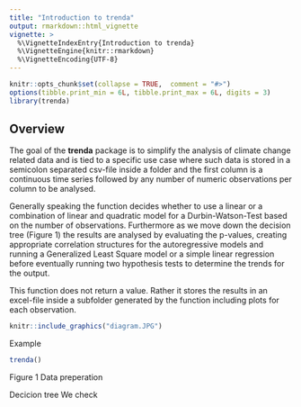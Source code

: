 ```yaml
---
title: "Introduction to trenda"
output: rmarkdown::html_vignette
vignette: >
  %\VignetteIndexEntry{Introduction to trenda}
  %\VignetteEngine{knitr::rmarkdown}
  %\VignetteEncoding{UTF-8}
---
```


```r
knitr::opts_chunk$set(collapse = TRUE,  comment = "#>")
options(tibble.print_min = 6L, tibble.print_max = 6L, digits = 3)
library(trenda)
```
## Overview

The goal of the __trenda__ package is to simplify the analysis of climate change 
related data and is tied to a specific use case where such data is stored in a 
semicolon separated csv-file inside a folder and the first column is a continuous 
time series followed by any number of numeric observations per column to be analysed. 

Generally speaking the function decides whether to use a linear or a 
combination of linear and quadratic model for a Durbin-Watson-Test based on the 
number of observations. Furthermore as we move down the decision tree (Figure 1) 
the results are analysed by evaluating the p-values, creating appropriate 
correlation structures for the autoregressive models
and running a Generalized Least Square model or a simple linear regression before 
eventually running two hypothesis tests to determine the trends for the output. 

This function does not return a value. Rather it stores the results in an 
excel-file inside a subfolder generated by the function including plots for each
observation.


```r
knitr::include_graphics("diagram.JPG")
```

Example 
```r

trenda()
```
Figure 1
Data preperation

Decicion tree 
We check
